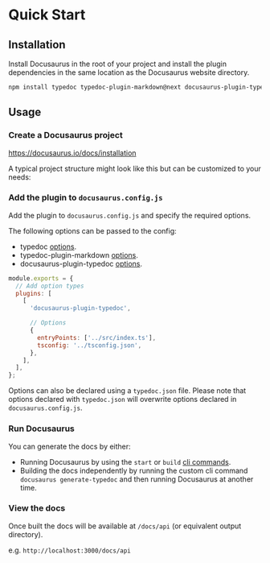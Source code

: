 
# Quick Start

## Installation

Install Docusaurus in the root of your project and install the plugin dependencies in the same location as the Docusaurus website directory.

```sh npm2yarn
npm install typedoc typedoc-plugin-markdown@next docusaurus-plugin-typedoc@next --save-dev
```

## Usage

<Steps>

### Create a Docusaurus project

https://docusaurus.io/docs/installation

A typical project structure might look like this but can be customized to your needs:

<FileTree>
  <FileTree.Folder name="docusauruss-website" defaultOpen>
    <FileTree.Folder name="build (static site dir)"></FileTree.Folder>
    <FileTree.Folder name="docs" defaultOpen>
      <FileTree.Folder name="api (generated TypeDoc md)"></FileTree.Folder>
    </FileTree.Folder>
    <FileTree.File name="docusaurus.config.js" />
    <FileTree.File name="package.json" />
    <FileTree.File name="sidebars.js" />
  </FileTree.Folder>
  <FileTree.File name="package.json" />
  <FileTree.Folder name="src (source code)"></FileTree.Folder>
  <FileTree.File name="tsconfig.json" />
</FileTree>

### Add the plugin to `docusaurus.config.js`

Add the plugin to `docusaurus.config.js` and specify the required options.

The following options can be passed to the config:

- typedoc [options](https://typedoc.org/options).
- typedoc-plugin-markdown [options](/docs/options).
- docusaurus-plugin-typedoc [options](/plugins/docusaurus/options).

```js filename="docusaurus.config.js"
module.exports = {
  // Add option types
  plugins: [
    [
      'docusaurus-plugin-typedoc',

      // Options
      {
        entryPoints: ['../src/index.ts'],
        tsconfig: '../tsconfig.json',
      },
    ],
  ],
};
```

Options can also be declared using a `typedoc.json` file. Please note that options declared with `typedoc.json` will overwrite options declared in `docusaurus.config.js`.

### Run Docusaurus

You can generate the docs by either:

- Running Docusaurus by using the `start` or `build` [cli commands](https://docusaurus.io/docs/cli#docusaurus-cli-commands).
- Building the docs independently by running the custom cli command `docusaurus generate-typedoc` and then running Docusaurus at another time.

### View the docs

Once built the docs will be available at `/docs/api` (or equivalent output directory).

e.g. `http://localhost:3000/docs/api`

</Steps>
